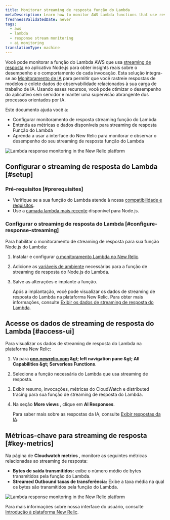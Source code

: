 ```yaml
---
title: Monitorar streaming de resposta função do Lambda
metaDescription: Learn how to monitor AWS Lambda functions that use response streaming in the New Relic.
freshnessValidatedDate: never
tags:
  - aws
  - lambda
  - response stream monitoring
  - ai monitoring
translationType: machine
---
```


Você pode monitorar a função do Lambda AWS que usa [streaming de resposta](https://aws.amazon.com/blogs/compute/introducing-aws-lambda-response-streaming/) no aplicativo Node.js para obter insights reais sobre o desempenho e o comportamento de cada invocação. Esta solução integra-se ao [Monitoramento de IA](/docs/ai-monitoring/intro-to-ai-monitoring/) para permitir que você rastreie respostas de modelos e colete dados de observabilidade relacionados à sua carga de trabalho de IA. Usando esses recursos, você pode otimizar o desempenho do aplicativo sem servidor e manter uma supervisão abrangente dos processos orientados por IA.

Este documento ajuda você a:

* Configurar monitoramento de resposta streaming função do Lambda
* Entenda as métricas e dados disponíveis para streaming de resposta Função do Lambda
* Aprenda a usar a interface do New Relic para monitorar e observar o desempenho do seu streaming de resposta função do Lambda

<img title="New Relic AI Responses page" alt="Lambda response monitoring in the New Relic platform" src="/images/ss-ai-response-page.gif" />

## Configurar o streaming de resposta do Lambda [#setup]

### Pré-requisitos [#prerequisites]

* Verifique se a sua função do Lambda atende à nossa [compatibilidade e requisitos](/docs/serverless-function-monitoring/aws-lambda-monitoring/instrument-lambda-function/compatibility-requirement-lambda-monitoring).
* Use a [camada lambda mais recente](https://layers.newrelic-external.com) disponível para Node.js.

### Configurar o streaming de resposta do Lambda [#configure-response-streaming]

Para habilitar o monitoramento de streaming de resposta para sua função Node.js do Lambda:

1. Instalar e configurar [o monitoramento Lambda no New Relic](/docs/serverless-function-monitoring/aws-lambda-monitoring/instrument-lambda-function/configure-serverless-aws-monitoring).

2. Adicione as [variáveis de ambiente](/docs/serverless-function-monitoring/aws-lambda-monitoring/instrument-lambda-function/env-variables-lambda) necessárias para a função de streaming de resposta do Node.js do Lambda.

3. Salve as alterações e implante a função.

   Após a implantação, você pode visualizar os dados de streaming de resposta do Lambda na plataforma New Relic. Para obter mais informações, consulte [Exibir os dados de streaming de resposta do Lambda](#view-response-streaming-data).

## Acesse os dados de streaming de resposta do Lambda [#access-ui]

Para visualizar os dados de streaming de resposta do Lambda na plataforma New Relic:

1. Vá para <DNT>**[one.newrelic.com](https://one.newrelic.com) &amp;gt; left navigation pane &amp;gt; All Capabilities &amp;gt; Serverless Functions**</DNT>.

2. Selecione a função necessária do Lambda que usa streaming de resposta.

3. Exibir resumo, invocações, métricas do CloudWatch e distributed tracing para sua função de streaming de resposta do Lambda.

4. Na seção **More views** , clique em **AI Responses**.

   Para saber mais sobre as respostas da IA, consulte [Exibir respostas da IA](/docs/ai-monitoring/explore-ai-data/view-ai-responses).

## Métricas-chave para streaming de resposta [#key-metrics]

Na página de **Cloudwatch metrics** , monitore as seguintes métricas relacionadas ao streaming de resposta:

* **Bytes de saída transmitidos:** exibe o número médio de bytes transmitidos pela função do Lambda.
* **Streamed Outbound taxas de transferência:** Exibe a taxa média na qual os bytes são transmitidos pela função do Lambda.

<img title="New Relic AI Responses page" alt="Lambda response monitoring in the New Relic platform" src="/images/ss-ai-response.webp" />

Para mais informações sobre nossa interface do usuário, consulte [Introdução à plataforma New Relic](/docs/new-relic-solutions/new-relic-one/introduction-new-relic-platform).